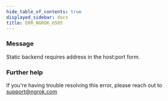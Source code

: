 ```yaml
---
hide_table_of_contents: true
displayed_sidebar: docs
title: ERR_NGROK_6505
---
```




### Message

Static backend requires address in the host:port form.

<ErrorDetails error="err_ngrok_6505" />

### Further help

If you're having trouble resolving this error, please reach out to [support@ngrok.com](mailto:support@ngrok.com?subject=Help%20with%20ERR_NGROK_6505)
